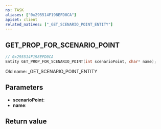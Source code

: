 ```yaml
---
ns: TASK
aliases: ["0x295514F198EFD0CA"]
apiset: client
related_natives: ["_GET_SCENARIO_POINT_ENTITY"]
---
```

## GET_PROP_FOR_SCENARIO_POINT

```c
// 0x295514F198EFD0CA
Entity GET_PROP_FOR_SCENARIO_POINT(int scenarioPoint, char* name);
```

Old name: _GET_SCENARIO_POINT_ENTITY

## Parameters
* **scenarioPoint**:
* **name**:

## Return value